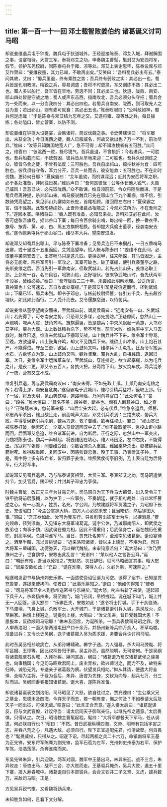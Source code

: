 ```yaml
---
---
---
```

title: 第一百一十一回 邓士载智败姜伯约 诸葛诞义讨司马昭
---

却说姜维退兵屯于钟提，魏兵屯于狄道城外。王经迎接陈泰、邓艾入城，拜谢解围之事，设宴相待，大赏三军。泰将邓艾之功，申奏魏主曹髦，髦封艾为安西将军，假节，领护东羌校尉，同陈泰屯兵于雍、凉等处。邓艾上表谢恩毕，陈泰设席与邓艾作贺曰：“姜维夜遁，其力已竭，不敢再出矣。”艾笑曰：“吾料蜀兵必出有五。”泰问其故，艾曰：“蜀兵虽退，终有乘胜之势；吾兵终有弱败之实：其必出一也。蜀兵皆是孔明教演，精锐之兵，容易调遣；吾将不时更换，军又训练不熟：其必出二也。蜀人多以船行，吾军皆在旱地，劳逸不同；其必出三也。狄道、陇西、南安、祁山四处皆是守战之地；蜀人或声东击西，指南攻北，吾兵必须分头守把；蜀兵合为一处而来，以一分当我四分：其必出四也。若蜀兵自南安、陇西，则可取羌人之谷为食；若出祁山，则有麦可就食：其必出五也。”陈泰叹服曰；“公料敌如神，蜀兵何足虑哉！”于是陈泰与邓艾结为忘年之交。艾遂将雍、凉等处之兵，每日操练；各处隘口，皆立营寨，以防不测。

却说姜维在钟提大设筵宴，会集诸将，商议伐魏之事。令史樊建谏曰：“将军屡出，未获全功；今日洮西之捷，魏人已服威名，何故又欲出也？万一不利，前功尽弃。”维曰：“汝等只知魏国地宽人广，急不可得；却不知攻魏者有五可胜。”众问之，维答曰：“彼洮西一败，挫尽锐气，吾兵虽退，不曾损折：今若进兵，一可胜也。吾兵船载而进，不致劳困，彼兵皆从旱地来迎：二可胜也。吾兵久经训练之众，彼皆乌合之徒，不曾有法度：三可胜也。吾兵自出祁山，掠抄秋谷为食：四可胜也。彼兵须各守备，军力分开，吾兵一处而去，彼安能救：五可胜也。不在此时伐魏，更待何日耶？”夏侯霸曰：“艾年虽幼，而机谋深远；近封为安西将军之职，必于各处准备，非同往日矣。”维厉声曰：“吾何畏彼哉！公等休长他人锐气，灭自己威风！吾意已决，必先取陇西。”众不敢谏。维自领前部，令众将随后而进，于是蜀兵尽离钟提，杀奔祁山来。哨马报说魏兵已先在祁山立下九个寨栅。维不信，引数骑凭高望之，果见祁山九寨势如长蛇，首尾相顾。维回顾左右曰：“夏侯霸之言，信不诬矣。此寨形势绝妙。止吾师诸葛丞相能之；今观邓艾所为，不在吾师之下。”遂回本寨。唤诸将曰：“魏人既有准备，必知吾来矣。吾料邓艾必在此间。汝等可虚张吾旗号，据此谷口下寨；每日令百余骑出哨，每出哨一回，换一番衣甲、旗号、按青、黄、赤、白、黑五方旗帜相换。吾却提大兵偷出董亭，径袭南安去也。”遂令鲍素屯兵于祁山谷口。维尽率大兵，望南安进发。

却说邓艾知蜀兵出祁山，早与陈泰下寨准备；见蜀兵连日不来搦战，一日五番哨马出寨，或十里或十五里而回。艾凭高望毕。慌入帐与陈泰曰：“姜维不在此间，必取董亭袭南安去了。出寨哨马只是这几匹。更换衣甲，往来哨探，其马皆困乏，主将必无能者。陈将军可引一军攻之，其寨可破也。破了寨栅，便引兵袭董亭之路，先断姜维之后。吾当先引一军救南安，径取武城山。若先占此山头，姜维必取上邽。上邽有一谷，名曰段谷，地狭山险，正好埋伏。彼来争武城山时，吾先伏两军于段谷，破维必矣。”泰曰：“吾守陇西二三十年，未尝如此明察地理。公之所言，真神算也！公可速去，吾自攻此处寨栅。”于是邓艾引军星夜倍道而行，径到武城山；下寨已毕，蜀兵未到。即令子邓忠，与帐前校尉师篡，各引五千兵，先去段谷埋伏，如此如此而行。二人受计而去。艾令偃旗息鼓，以待蜀兵。

却说姜维从董亭望南安而来，至武城山前，谓夏侯霸曰：“近南安有一山，名武城山；若先得了，可夺南安之势。只恐邓艾多谋，必先提防。”正疑虑间，忽然山上一声炮响，喊声大震，鼓角齐鸣，旌旗遍竖，皆是魏兵；中央风飘起一黄旗，大书邓艾字样。蜀兵大惊。山上数处精兵杀下，势不可当，前军大败。维急率中军人马去救时，魏兵已退。维直来武城山下搦邓艾战，山上魏兵并不下来。维令军士辱骂。至晚，方欲退军，山上鼓角齐鸣，却又不见魏兵下来。维欲上山冲杀，山上炮石甚严，不能得进。守至三更，欲回，山上鼓角又鸣，维移兵下山屯扎。比及令军搬运木石，方欲竖立为寨，山上鼓角又鸣，魏兵骤至。蜀兵大乱，自相践踏，退回旧寨。次日，姜维令军士运粮草车仗，至武城山，穿连排定，欲立起寨栅，以为屯兵之计。是夜二更，邓艾令五百人，各执火把，分两路下山，放火烧车仗。两兵混杀了一夜，营寨又立不成。

维复引兵退，再与夏侯霸商议曰：“南安未得，不如先取上邽。上邽乃南安屯粮之所；若得上邽，南安自危矣。”遂留霸屯于武城山，维尽引精兵猛将，径取上邽。行了一宿，将及天明，见山势狭峻，道路崎岖，乃问向导官曰：“此处何名？”答曰：“段谷。”维大惊曰：“其名不美：段谷者，断谷也。倘有人断其谷口，如之奈何？”正踌躇未决，忽前军来报：“山后尘头大起，必有伏兵。”维急令退兵。师篡、邓忠两军杀出，维且战且走，前面喊声大震，邓艾引兵杀到：三路夹攻，蜀兵大败。幸得夏侯霸引兵杀到，魏兵方退，救了姜维，欲再往祁山。霸曰：“祁山寨已被陈泰打破，鲍素阵亡，全寨人马皆退回汉中去了。”维不敢取董亭，急投山僻小路而回。后面邓艾急追，维令诸军前进，自为断后。正行之际，忽然山中一军突出，乃魏将陈泰也。魏兵一声喊起，将姜维困在垓心。维人马困乏，左冲右突，不能得出。荡寇将军张嶷，闻姜维受困，引数百骑杀入重围。维因乘势杀出。嶷被魏兵乱箭射死。维得脱重围，复回汉中，因感张嶷忠勇，殁于王事，乃表赠其子孙。于是，蜀中将士多有阵亡者，皆归罪于姜维。维照武侯街亭旧例，乃上表自贬为后将军，行大将军事。

却说邓艾见蜀兵退尽，乃与陈泰设宴相贺，大赏三军。泰表邓艾之功，司马昭遣使持节，加艾官爵，赐印绶；并封其子邓忠为亭侯。

时魏主曹髦，改正元三年为甘露元年。司马昭自为天下兵马大都督，出入常令三千铁甲骁将前后簇拥，以为护卫；一应事务，不奏朝廷，就于相府裁处：自此常怀篡逆之心。有一心腹人，姓贾，名充，字公闾，乃故建威将军贾逵之子，为昭府下长史。充语昭曰：“今主公掌握大柄，四方人心必然未安；且当暗访，然后徐图大事。”昭曰：“吾正欲如此。汝可为我东行。只推慰劳出征军士为名，以探消息。”贾充领命，径到淮南，入见镇东大将军诸葛诞。诞字公休，乃琅琊南阳人，即武侯之族弟也；向事于魏，因武侯在蜀为相，因此不得重用；后武侯身亡，诞在魏历任重职，封高平侯。总摄两淮军马。当日，贾充托名劳军，至淮南见诸葛诞。诞设宴待之。酒至半酣，充以言挑诞曰：“近来洛阳诸贤，皆以主上懦弱，不堪为君。司马大将军三辈辅国，功德弥天，可以禅代魏统。未审钧意若何？”诞大怒曰：“汝乃贾豫州之子，世食魏禄，安敢出此乱言！”充谢曰：“某以他人之言告公耳。”诞曰：“朝廷有难，吾当以死报之。”充默然，次日辞归，见司马昭细言其事。昭大怒曰：“鼠辈安敢如此！”充曰：“诞在淮南，深得人心，久必为患，可速除之。”

昭遂暗发密书与扬州刺史乐綝。一面遣使赍诏征诞为司空。诞得了诏书，已知是贾充告变，遂捉来使拷问。使者曰：“此事乐綝知之。”诞曰：“他如何得知？”使者曰：“司马将军已令人到扬州送密书与乐綝矣。”诞大怒，叱左右斩了来使，遂起部下兵千人，杀奔扬州来。将至南门，城门已闭，吊桥拽起。诞在城下叫门，城上并无一人回答。诞大怒曰：“乐綝匹夫，安敢如此！”遂令将士打城。手下十余骁骑，下马渡壕，飞身上城，杀散军士，大开城门，于是诸葛诞引兵入城，乘风放火，杀至綝家。綝慌上楼避之。诞提剑上楼，大喝曰：“汝父乐进，昔日受魏国大恩！不思报本，反欲顺司马昭耶！”綝未及回言，为诞所杀。一面具表数司马昭之罪，使人申奏洛阳；一面大聚两淮屯田户口十余万，并扬州新降兵四万余人，积草屯粮，准备进兵；又令长史吴纲，送子诸葛靓入吴为质求援，务要合兵诛讨司马昭。

此时东吴丞相孙峻病亡，从弟孙綝辅政。綝字子通，为人强暴，杀大司马滕胤、将军吕据、王惇等，因此权柄皆归于綝。吴主孙亮，虽然聪明，无可奈何。于是吴纲将诸葛靓至石头城，入拜孙綝。綝问其故，纲曰：“诸葛诞乃蜀汉诸葛武侯之族弟也，向事魏国；今见司马昭欺君罔上，废主弄权，欲兴师讨之，而力不及，故特来归降。诚恐无凭，专送亲子诸葛靓为质。伏望发兵相助。”綝从其请，便遣大将全怿、全端为主将，于诠为合后，朱异、唐咨为先锋，文钦为向导，起兵七万，分三队而进。吴纲回寿春报知诸葛诞。诞大喜，遂陈兵准备。

却说诸葛诞表文到洛阳，司马昭见了大怒，欲自往讨之。贾充谏曰：“主公乘父兄之基业，恩德未及四海，今弃天子而去，若一朝有变，悔之何及？不如奏请太后及天子一同出征，可保无虞。”昭喜曰：“此言正合吾意。”遂入奏太后曰：“诸葛诞谋反，臣与文武官僚，计议停当：请太后同天子御驾亲征，以继先帝之遗意。”太后畏惧，只得从之。次日，昭请魏主曹髦起程。髦曰：“大将军都督天下军马，任从调遣，何必朕自行也？”昭曰：“不然。昔日武祖纵横四海，文帝、明帝有包括宇宙之志，并吞八荒之心，凡遇大敌，必须自行。陛下正宜追配先君，扫清故孽。何自畏也？”髦畏威权，只得从之。昭遂下诏，尽起两都之兵二十六万，命镇南将军王基为正先锋，安东将军陈骞为副先锋，监军石苞为左军，兖州刺史州泰为右军，保护车驾，浩浩荡荡，杀奔淮南而来。

东吴先锋朱异，引兵迎敌。两军对圆，魏军中王基出马，朱异来迎。战不三合，朱异败走：唐咨出马，战不三合，亦大败而走。王基驱兵掩杀，吴兵大败，退五十里下寨，报入寿春城中。诸葛诞自引本部锐兵，会合文钦并二子文鸯、文虎，雄兵数万，来敌司马昭。正是：

方见吴兵锐气堕。又看魏将劲兵来。

未知胜负如何，且看下文分解。